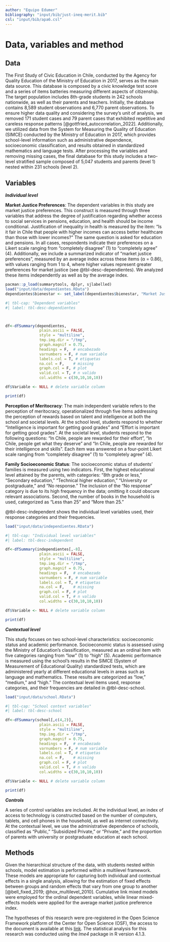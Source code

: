 ```yaml
---
author: "Equipo Edumer"
bibliography: "input/bib/just-ineq-merit.bib"
csl: "input/bib/apa6.csl"
---
```


# Data, variables and method

## Data

The First Study of Civic Education in Chile, conducted by the Agency for Quality Education of the Ministry of Education in 2017, serves as the main data source. This database is composed by a civic knowledge test score and a series of items batteries measuring different aspects of citizenship. The target population includes 8th-grade students in 242 schools nationwide, as well as their parents and teachers. Initially, the database contains 8,589 student observations and 6,770 parent observations. To ensure higher data quality and considering the survey's unit of analysis, we removed 171 student cases and 79 parent cases that exhibited repetitive and careless response patterns [@gottfried_autocorrelation_2022]. Additionally, we utilized data from the System for Measuring the Quality of Education (SIMCE) conducted by the Ministry of Education in 2017, which provides school-level information such as administrative dependence, socioeconomic classification, and results obtained in standardized mathematics and language tests. After processing the variables and removing missing cases, the final database for this study includes a two-level stratified sample composed of 5,047 students and parents (level 1) nested within 231 schools (level 2).

## Variables

***Individual level***

**Market Justice Preferences**: The dependent variables in this study are market justice preferences. This construct is measured through three variables that address the degree of justification regarding whether access to social services in pensions, education, and health should be income conditional. Justification of inequality in health is measured by the item: "Is it fair in Chile that people with higher incomes can access better healthcare than those with lower incomes?" The same question is asked for education and pensions. In all cases, respondents indicate their preferences on a Likert scale ranging from "completely disagree" (1) to "completely agree" (4). Additionally, we include a summarized indicator of "market justice preferences", measured by an average index across these items (α = 0.86), with values ranging from 1 to 4, where higher values represent greater preferences for market justice (see @tbl-desc-dependientes). We analyzed these items independently as well as by the average index.

```r
pacman::p_load(summarytools, dplyr, sjlabelled)
load("input/data/dependientes.RData")
dependientes$bienestar <- set_label(dependientes$bienestar, "Market Justice Preferences")
```

```r
#| tbl-cap: "Dependent variables"
#| label: tbl-desc-dependientes



df<-dfSummary(dependientes,
               plain.ascii = FALSE,
               style = "multiline",
               tmp.img.dir = "/tmp",
               graph.magnif = 0.75,
               headings = F,  # encabezado
               varnumbers = F, # num variable
               labels.col = T, # etiquetas
               na.col = F,    # missing
               graph.col = F, # plot
               valid.col = T, # n valido
               col.widths = c(30,10,10,10))

df$Variable <- NULL # delete variable column

print(df)
```

**Perception of Meritocracy**: The main independent variable refers to the perception of meritocracy, operationalized through five items addressing the perception of rewards based on talent and intelligence at both the school and societal levels. At the school level, students respond to whether "Intelligence is important for getting good grades" and "Effort is important for getting good grades". At the societal level, students respond to the following questions: "In Chile, people are rewarded for their effort", "In Chile, people get what they deserve" and "In Chile, people are rewarded for their intelligence and skills". Each item was answered on a four-point Likert scale ranging from "completely disagree" (1) to "completely agree" (4).

**Family Socioeconomic Status**: The socioeconomic status of students' families is measured using two indicators. First, the highest educational level attained by the parents, with categories: "8th grade or less," "Secondary education," "Technical higher education," "University or postgraduate," and "No response." The inclusion of the "No response" category is due to its high frequency in the data; omitting it could obscure relevant associations. Second, the number of books in the household is used, categorized as "Less than 25" and "More than 25."

@tbl-desc-independent shows the individual level variables used, their response categories and their frequencies.

```r
load("input/data/independientes.RData")
```

```r
#| tbl-cap: "Individual level variables"
#| label: tbl-desc-independent

df<-dfSummary(independientes[,-8],
               plain.ascii = FALSE,
               style = "multiline",
               tmp.img.dir = "/tmp",
               graph.magnif = 0.75,
               headings = F,  # encabezado
               varnumbers = F, # num variable
               labels.col = T, # etiquetas
               na.col = F,    # missing
               graph.col = F, # plot
               valid.col = T, # n valido
               col.widths = c(30,10,10,10))

df$Variable <- NULL # delete variable column

print(df)
```

***Contextual level***

This study focuses on two school-level characteristics: socioeconomic status and academic performance. Socioeconomic status is assessed using the Ministry of Education's classification, measured as an ordinal item with five categories ranging from "low" (1) to "high" (5). Academic performance is measured using the school's results in the SIMCE (System of Measurement of Educational Quality) standardized tests, which are administered yearly at different educational levels in areas such as language and mathematics. These results are categorized as "low," "medium," and "high." The contextual level items used, response categories, and their frequencies are detailed in @tbl-desc-school.

```r
load("input/data/school.RData")
```

```r
#| tbl-cap: "School context variables"
#| label: tbl-desc-school

df<-dfSummary(school[,c(4,2)],
               plain.ascii = FALSE,
               style = "multiline",
               tmp.img.dir = "/tmp",
               graph.magnif = 0.75,
               headings = F,  # encabezado
               varnumbers = F, # num variable
               labels.col = T, # etiquetas
               na.col = F,    # missing
               graph.col = F, # plot
               valid.col = T, # n valido
               col.widths = c(30,10,10,10))

df$Variable <- NULL # delete variable column

print(df)
```

***Controls***

A series of control variables are included. At the individual level, an index of access to technology is constructed based on the number of computers, tablets, and cell phones in the household, as well as internet connectivity. At the contextual level, we use the administrative dependence of schools, classified as "Public," "Subsidized Private," or "Private," and the proportion of parents with university or postgraduate education at each school.

## Methods

Given the hierarchical structure of the data, with students nested within schools, model estimation is performed within a multilevel framework. These models are appropriate for capturing both individual and contextual effects in a single analysis, allowing for the estimation of fixed effects between groups and random effects that vary from one group to another [@bell_fixed_2019; @hox_multilevel_2010]. Cumulative link mixed models were employed for the ordinal dependent variables, while linear mixed-effects models were applied for the average market justice preference index.

The hypotheses of this research were pre-registered in the Open Science Framework platform of the Center for Open Science (OSF), the access to the document is available at this [link](https://doi.org/10.17605/OSF.IO/UFSDV). The statistical analysis for this research was conducted using the *lme4* package in R version 4.1.3.
